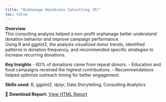 ```yaml
---
title: "Orphanage Donations Consulting (R)"
toc: false
---
```


**Overview**  
This consulting analysis helped a non-profit orphanage better understand donation behavior and improve campaign performance.  
Using R and ggplot2, the analysis visualized donor trends, identified patterns in donation frequency, and recommended specific strategies to increase recurring donations.

**Key Insights**
- 60% of donations came from repeat donors.
- Education and food campaigns received the highest contributions.
- Recommendations helped optimize outreach timing for better engagement.

**Skills used:** R, ggplot2, dplyr, Data Storytelling, Consulting Analytics

📂 **Download Report:** [View HTML Report](../files/Consulting.html)
